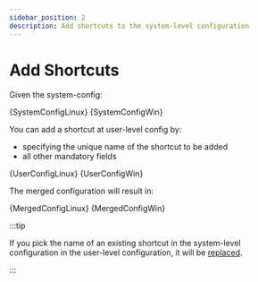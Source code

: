 ```yaml
---
sidebar_position: 2
description: Add shortcuts to the system-level configuration
---
```


# Add Shortcuts

Given the system-config:

<Tabs groupId="operating-systems">
    <TabItem value="linux" label="Linux">
        <CodeBlock language="yaml" title="/etc/launchee/launchee.yml">{SystemConfigLinux}</CodeBlock>
    </TabItem>
    <TabItem value="win" label="Windows">
        <CodeBlock language="yaml" title="C:\ProgramData\launchee\launchee.yml">{SystemConfigWin}</CodeBlock>
    </TabItem>
</Tabs>

You can add a shortcut at user-level config by:

- specifying the unique name of the shortcut to be added
- all other mandatory fields

<Tabs groupId="operating-systems">
    <TabItem value="linux" label="Linux">
        <CodeBlock language="yaml" title="~/.config/launchee/launchee.yml">{UserConfigLinux}</CodeBlock>
    </TabItem>
    <TabItem value="win" label="Windows">
        <CodeBlock language="yaml" title="C:\Users\user\launchee\launchee.yml">{UserConfigWin}</CodeBlock>
    </TabItem>
</Tabs>

The merged configuration will result in:

<Tabs groupId="operating-systems">
    <TabItem value="linux" label="Linux">
        <CodeBlock language="yaml">{MergedConfigLinux}</CodeBlock>
    </TabItem>
    <TabItem value="win" label="Windows">
        <CodeBlock language="yaml">{MergedConfigWin}</CodeBlock>
    </TabItem>
</Tabs>

:::tip

If you pick the name of an existing shortcut in the system-level configuration in the user-level configuration, it will be [replaced](replace-shortcuts.mdx).

:::
